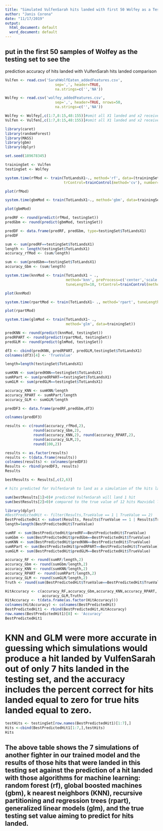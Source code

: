 ---
title: "Simulated VulfenSarah hits landed with first 50 Wolfey as a Testing Set"
author: "Janis Corona"
date: "11/17/2019"
output:
  html_document: default
  word_document: default
---

## put in the first 50 samples of Wolfey as the testing set to see the
prediction accuracy of hits landed with VulfenSarah hits landed comparison


```{r}
Vulfen <- read.csv('SarahWolfEaten_addedFeatures.csv', 
                       sep=',', header=TRUE, 
                       na.strings=c('','NA'))
```

```{r}
Wolfey <- read.csv('wolfey_addedFeatures.csv', 
                       sep=',', header=TRUE, nrows=50,
                       na.strings=c('','NA'))

```

```{r}
Wolfey <- Wolfey[,c(1:7,8:15,48:155)]#omit all X1 landed and x2 received
Vulfen <- Vulfen[,c(1:7,8:15,48:155)]#omit all X1 landed and x2 received
```

```{r ,warning=FALSE,error=FALSE,message=FALSE}
library(caret)
library(randomForest)
library(MASS)
library(gbm)
library(dplyr)
```

```{r cars}
set.seed(189678345)
```

```{r}

trainingSet <- Vulfen
testingSet <- Wolfey
```

```{r, message=FALSE, error=FALSE, warning=FALSE}
system.time(rfMod <- train(TotLandsX1~., method='rf', data=(trainingSet), 
                           trControl=trainControl(method='cv'), number=5))

```

```{r}
plot(rfMod)
```

```{r, message=FALSE, error=FALSE, warning=FALSE}
system.time(gbmMod <- train(TotLandsX1~., method='gbm', data=trainingSet, verbose=FALSE ))

```

```{r}
plot(gbmMod)
```

```{r}
predRF <- round(predict(rfMod, testingSet))
predGbm <- round(predict(gbmMod, testingSet))

predDF <- data.frame(predRF, predGbm, type=testingSet$TotLandsX1)
predDF

```


```{r}

sum <- sum(predRF==testingSet$TotLandsX1)
length <- length(testingSet$TotLandsX1)
accuracy_rfMod <- (sum/length) 

sum <- sum(predGbm==testingSet$TotLandsX1)
accuracy_Gbm <- (sum/length) 

```

```{r, message=FALSE, error=FALSE, warning=FALSE}
system.time(knnMod <- train(TotLandsX1 ~ .,
                            method='knn', preProcess=c('center','scale'),
                            tuneLength=10, trControl=trainControl(method='cv'), data=trainingSet))

```

```{r}
plot(knnMod)
```

```{r, warning=FALSE}
system.time(rpartMod <- train(TotLandsX1~ ., method='rpart', tuneLength=9, data=trainingSet))
```

```{r}
plot(rpartMod)

```

```{r, warning=FALSE}
system.time(glmMod <- train(TotLandsX1~ ., 
                            method='glm', data=trainingSet))
```

```{r, error=FALSE, warning=FALSE, message=FALSE}
predKNN <- round(predict(knnMod, testingSet))
predRPART <- round(predict(rpartMod, testingSet))
predGLM <- round(predict(glmMod, testingSet))

df3 <- cbind(predKNN, predRPART, predGLM,testingSet$TotLandsX1)
colnames(df3)[4] <- 'TrueValue'

```

```{r}
length=length(testingSet$TotLandsX1)

sumKNN <- sum(predKNN==testingSet$TotLandsX1)
sumRPart <- sum(predRPART==testingSet$TotLandsX1)
sumGLM <- sum(predGLM==testingSet$TotLandsX1)

accuracy_KNN <- sumKNN/length 
accuracy_RPART <- sumRPart/length 
accuracy_GLM <- sumGLM/length 

predDF3 <- data.frame(predRF,predGbm,df3)

```


```{r}

colnames(predDF3)

```

```{r}
results <- c(round(accuracy_rfMod,2),  
             round(accuracy_Gbm,2), 
             round(accuracy_KNN,2), round(accuracy_RPART,2),
             round(accuracy_GLM,2), 
             round(100,2))

results <- as.factor(results)
results <- t(data.frame(results))
colnames(results) <- colnames(predDF3)
Results <- rbind(predDF3, results) 
Results

```

```{r}
bestResults <- Results[,c(2,6)]

# hits predicted for VulfenSarah to land as a simulation of the hits landed by Wolfey's first 50 instances

sum(bestResults[1]>0)# predicted VulfenSarah will land 1 hit
sum(bestResults[2]>0)# compared to the true value of 12 hits Mazvidal landed

```
```{r}
library(dplyr)
#BestPredictedHit <- filter(Results,TrueValue == 1 | TrueValue == 2)
BestPredictedHit <- subset(Results, Results$TrueValue == 1 | Results$TrueValue ==2)
length=length(BestPredictedHit$TrueValue)

sumRF <- sum(BestPredictedHit$predRF==BestPredictedHit$TrueValue)
sumGbm <- sum(BestPredictedHit$predGbm==BestPredictedHit$TrueValue)
sumKNN <- sum(BestPredictedHit$predKNN==BestPredictedHit$TrueValue)
sumRPart <- sum(BestPredictedHit$predRPART==BestPredictedHit$TrueValue)
sumGLM <- sum(BestPredictedHit$predGLM==BestPredictedHit$TrueValue)

accuracy_RF <- round(sumRF/length,2)
accuracy_Gbm <- round(sumGbm/length,2) 
accuracy_KNN <- round(sumKNN/length,2) 
accuracy_RPART <- round(sumRPart/length,2) 
accuracy_GLM <- round(sumGLM/length,2) 
Truth <- round(sum(BestPredictedHit$TrueValue==BestPredictedHit$TrueValue)/length,2)

HitAccuracy <- c(accuracy_RF,accuracy_Gbm,accuracy_KNN,accuracy_RPART,
                 accuracy_GLM,Truth)
HitAccuracy <- t(data.frame(as.factor(HitAccuracy)))
colnames(HitAccuracy) <- colnames(BestPredictedHit)
BestPredictedHit1 <- rbind(BestPredictedHit,HitAccuracy)
row.names(BestPredictedHit1)[8] <- 'Accuracy'
BestPredictedHit1
```
# KNN and GLM were more accurate in guessing which simulations would produce a hit landed by VulfenSarah out of only 7 hits landed in the testing set, and the accuracy includes the percent correct for hits landed equal to zero for true hits landed equal to zero.
```{r}
testHits <- testingSet[row.names(BestPredictedHit1)[1:7],]
Hits <-cbind(BestPredictedHit1[1:7,],testHits)
Hits
```
## The above table shows the 7 simulations of another fighter in our trained model and the results of those hits that were landed in this testing set against the prediction of a hit landed with those algorithms for machine learning: random forest (rf), global boosted machines (gbm), k nearest neighbors (KNN), recursive partitioning and regression trees (rpart), generalized linear models (glm), and the true testing set value aiming to predict for hits landed. 



